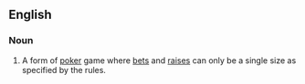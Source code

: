 ==English==

===Noun===
{{en-noun|-}}

# {{lb|en|poker}} A form of [[poker]] game where [[bet]]s and [[raise]]s can only be a single size as specified by the rules.